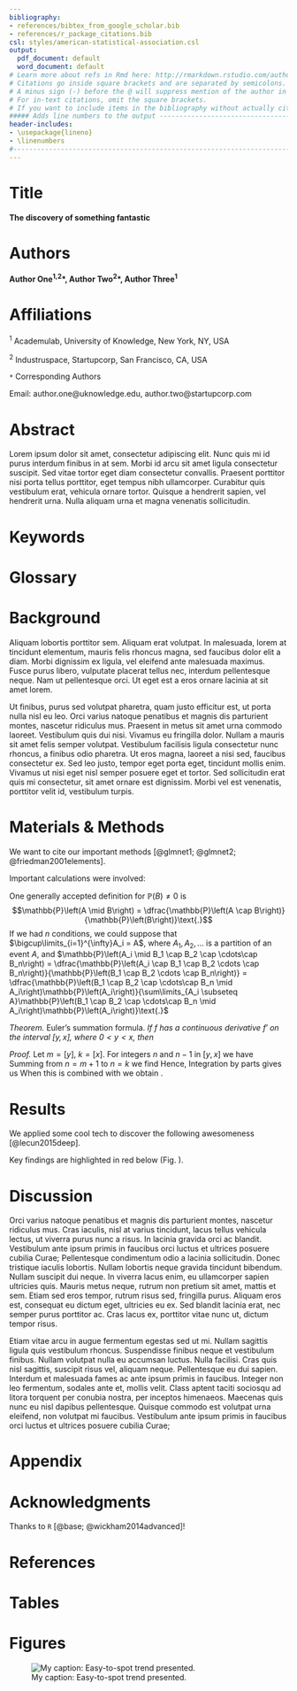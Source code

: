 ```yaml
---
bibliography:
- references/bibtex_from_google_scholar.bib
- references/r_package_citations.bib
csl: styles/american-statistical-association.csl
output:
  pdf_document: default
  word_document: default
# Learn more about refs in Rmd here: http://rmarkdown.rstudio.com/authoring_bibliographies_and_citations.html
# Citations go inside square brackets and are separated by semicolons. Each citation must have a key, composed of ‘@’ + the citation identifier from the database, and may optionally have a prefix, a locator, and a suffix.
# A minus sign (-) before the @ will suppress mention of the author in the citation. This can be useful when the author is already mentioned in the text
# For in-text citations, omit the square brackets.
# If you want to include items in the bibliography without actually citing them in the body text, you can define a dummy nocite metadata field and put the citations there.
##### Adds line numbers to the output ------------------------------------------
header-includes:
- \usepackage{lineno}
- \linenumbers
#-------------------------------------------------------------------------------
---
```


# Title

**The discovery of something fantastic**

# Authors

**Author One^1,2^\*, Author Two^2^\*, Author Three^1^**

# Affiliations

^1^ Academulab, University of Knowledge, New York, NY, USA

^2^ Industruspace, Startupcorp, San Francisco, CA, USA

`*` Corresponding Authors

Email: author.one@uknowledge.edu, author.two@startupcorp.com


\newpage  <!-- end of title page -->

# Abstract

Lorem ipsum dolor sit amet, consectetur adipiscing elit. Nunc quis mi id purus interdum finibus in at sem. Morbi id arcu sit amet ligula consectetur suscipit. Sed vitae tortor eget diam consectetur convallis. Praesent porttitor nisi porta tellus porttitor, eget tempus nibh ullamcorper. Curabitur quis vestibulum erat, vehicula ornare tortor. Quisque a hendrerit sapien, vel hendrerit urna. Nulla aliquam urna et magna venenatis sollicitudin.

# Keywords

# Glossary

# Background

Aliquam lobortis porttitor sem. Aliquam erat volutpat. In malesuada, lorem at tincidunt elementum, mauris felis rhoncus magna, sed faucibus dolor elit a diam. Morbi dignissim ex ligula, vel eleifend ante malesuada maximus. Fusce purus libero, vulputate placerat tellus nec, interdum pellentesque neque. Nam ut pellentesque orci. Ut eget est a eros ornare lacinia at sit amet lorem.

Ut finibus, purus sed volutpat pharetra, quam justo efficitur est, ut porta nulla nisl eu leo. Orci varius natoque penatibus et magnis dis parturient montes, nascetur ridiculus mus. Praesent in metus sit amet urna commodo laoreet. Vestibulum quis dui nisi. Vivamus eu fringilla dolor. Nullam a mauris sit amet felis semper volutpat. Vestibulum facilisis ligula consectetur nunc rhoncus, a finibus odio pharetra. Ut eros magna, laoreet a nisi sed, faucibus consectetur ex. Sed leo justo, tempor eget porta eget, tincidunt mollis enim. Vivamus ut nisi eget nisl semper posuere eget et tortor. Sed sollicitudin erat quis mi consectetur, sit amet ornare est dignissim. Morbi vel est venenatis, porttitor velit id, vestibulum turpis.

# Materials & Methods

<!-- sample of >1 citation formatting -->
We want to cite our important methods [@glmnet1; @glmnet2; @friedman2001elements].

Important calculations were involved:

<!-- Thanks to https://math.stackexchange.com/a/1000908/501801 for the following -->

One generally accepted definition for $\mathbb{P}\left(B\right) \neq 0$ is 
$$\mathbb{P}\left(A \mid B\right) = \dfrac{\mathbb{P}\left(A \cap B\right)}{\mathbb{P}\left(B\right)}\text{.}$$
If we had $n$ conditions, we could suppose that $\bigcup\limits_{i=1}^{\infty}A_i = A$, where $A_1, A_2, \dots$  is a partition of an event $A$, and 
$\mathbb{P}\left(A_i \mid B_1 \cap B_2 \cap \cdots\cap B_n\right) = \dfrac{\mathbb{P}\left(A_i \cap B_1 \cap B_2 \cdots \cap B_n\right)}{\mathbb{P}\left(B_1 \cap B_2 \cdots \cap B_n\right)} = \dfrac{\mathbb{P}\left(B_1 \cap B_2 \cap \cdots\cap B_n \mid A_i\right)\mathbb{P}\left(A_i\right)}{\sum\limits_{A_i \subseteq A}\mathbb{P}\left(B_1 \cap B_2 \cap \cdots\cap B_n \mid A_i\right)\mathbb{P}\left(A_i\right)}\text{.}$

<!-- Thanks to http://mathb.in/1 for the following -->

_Theorem._ Euler's summation formula. _If $f$ has a continuous
derivative $f'$ on the interval $[y, x]$, where $0 < y < x$,
then_

\begin{align}
\label{theorem}
\sum_{y < n \le x} f(n) = & \int_y^x f(t) dt +
                            \int_y^x (t - [t]) f'(t) dt \notag \\
                          & + f(x)([x] - x) - f(y)([y] - y).
\end{align}

_Proof._ Let $m = [y]$, $k = [x]$. For integers $n$ and $n - 1$
in $[y, x]$ we have
\begin{align*}
\int_{n-1}^n [t] f'(t) dt & = \int_{n-1}^n f'(t) dt \\
                          & = (n - 1) \bigl( f(n) - f(n - 1)
                                      \bigr) \\
                          & = \bigl(
                                n f(n) - (n - 1) f(n - 1)
                              \bigr) - f(n).
\end{align*}
Summing from $n = m + 1$ to $n = k$ we find
\begin{align*}
\int_{m}^k [t] f'(t) dt & = \sum_{n = m + 1}^k \bigl(
                                n f(n) - (n - 1) f(n - 1) 
                            \bigr) - \sum_{y < n \le x} f(n) \\
                        & = k f(k) - m f(m) -
                            \sum_{y < n \le x} f(n).
\end{align*}
Hence,
\begin{align}
\label{summation}
\sum_{y < n \le x} f(n) & = - \int_{m}^k [t] f'(t) dt +
                              k f(k) - m f(m) \notag \\
                        & = - \int_{y}^x [t] f'(t) dt +
                              k f(x) - m f(y).
\end{align}
Integration by parts gives us
\begin{equation*}
\int_y^x f(t) dt = x f(x) - y f(y) - \int_y^x t f'(t) dt.
\end{equation*}
When this is combined with \eqref{summation} we obtain
\eqref{theorem}.

# Results

We applied some cool tech to discover the following awesomeness [@lecun2015deep].

Key findings are highlighted in red below (Fig. \ref{fig1}).

# Discussion

Orci varius natoque penatibus et magnis dis parturient montes, nascetur ridiculus mus. Cras iaculis, nisl at varius tincidunt, lacus tellus vehicula lectus, ut viverra purus nunc a risus. In lacinia gravida orci ac blandit. Vestibulum ante ipsum primis in faucibus orci luctus et ultrices posuere cubilia Curae; Pellentesque condimentum odio a lacinia sollicitudin. Donec tristique iaculis lobortis. Nullam lobortis neque gravida tincidunt bibendum. Nullam suscipit dui neque. In viverra lacus enim, eu ullamcorper sapien ultricies quis. Mauris metus neque, rutrum non pretium sit amet, mattis et sem. Etiam sed eros tempor, rutrum risus sed, fringilla purus. Aliquam eros est, consequat eu dictum eget, ultricies eu ex. Sed blandit lacinia erat, nec semper purus porttitor ac. Cras lacus ex, porttitor vitae nunc ut, dictum tempor risus.

Etiam vitae arcu in augue fermentum egestas sed ut mi. Nullam sagittis ligula quis vestibulum rhoncus. Suspendisse finibus neque et vestibulum finibus. Nullam volutpat nulla eu accumsan luctus. Nulla facilisi. Cras quis nisl sagittis, suscipit risus vel, aliquam neque. Pellentesque eu dui sapien. Interdum et malesuada fames ac ante ipsum primis in faucibus. Integer non leo fermentum, sodales ante et, mollis velit. Class aptent taciti sociosqu ad litora torquent per conubia nostra, per inceptos himenaeos. Maecenas quis nunc eu nisl dapibus pellentesque. Quisque commodo est volutpat urna eleifend, non volutpat mi faucibus. Vestibulum ante ipsum primis in faucibus orci luctus et ultrices posuere cubilia Curae;

# Appendix

# Acknowledgments

Thanks to `R` [@base; @wickham2014advanced]!

# References

<!-- From https://stackoverflow.com/questions/41532707/include-rmd-appendix-after-references
 div tells Pandoc to include the refs here, rather than at the end of the document. -->
 
<div id="refs"></div>

# Tables

# Figures

![My caption: Easy-to-spot trend presented. \label{fig1}](figures/graph3_random_color.png)